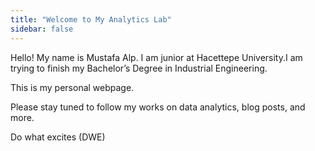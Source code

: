 ```yaml
---
title: "Welcome to My Analytics Lab"
sidebar: false 
---
```


Hello! My name is Mustafa Alp. I am junior at Hacettepe University.I am trying to finish my Bachelor's Degree in Industrial Engineering.

This is my personal webpage.

Please stay tuned to follow my works on data analytics, blog posts, and more.

Do what excites (DWE)

